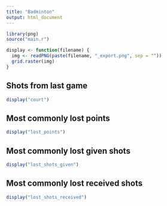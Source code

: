 ```yaml
---
title: "Badminton"
output: html_document
---
```


```r
library(png)
source("main.r")

display <- function(filename) {
  img <- readPNG(paste(filename, "_export.png", sep = ""))
  grid.raster(img)
}
```

## Shots from last game

```r
display("court")
```

## Most commonly lost points

```r
display("lost_points")
```

## Most commonly lost given shots

```r
display("lost_shots_given")
```

## Most commonly lost received shots

```r
display("lost_shots_received")
```